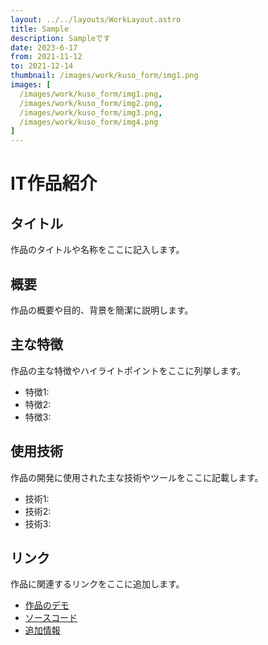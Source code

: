 ```yaml
---
layout: ../../layouts/WorkLayout.astro
title: Sample
description: Sampleです
date: 2023-6-17
from: 2021-11-12
to: 2021-12-14
thumbnail: /images/work/kuso_form/img1.png
images: [
  /images/work/kuso_form/img1.png,
  /images/work/kuso_form/img2.png,
  /images/work/kuso_form/img3.png,
  /images/work/kuso_form/img4.png
]
---
```


# IT作品紹介

## タイトル

作品のタイトルや名称をここに記入します。

## 概要

作品の概要や目的、背景を簡潔に説明します。

## 主な特徴

作品の主な特徴やハイライトポイントをここに列挙します。

- 特徴1: 
- 特徴2: 
- 特徴3: 

## 使用技術

作品の開発に使用された主な技術やツールをここに記載します。

- 技術1:
- 技術2:
- 技術3:

## リンク

作品に関連するリンクをここに追加します。

- [作品のデモ](デモのURL)
- [ソースコード](ソースコードのURL)
- [追加情報](追加情報のURL)
